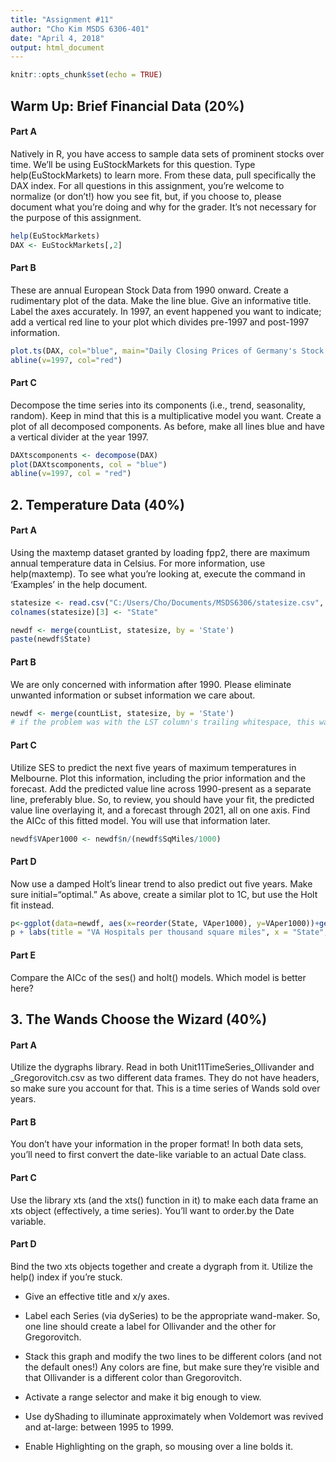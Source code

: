 ```yaml
---
title: "Assignment #11"
author: "Cho Kim MSDS 6306-401"
date: "April 4, 2018"
output: html_document
---
```


```r
knitr::opts_chunk$set(echo = TRUE)
```

## Warm Up: Brief Financial Data (20%)

#### Part A

Natively in R, you have access to sample data sets of prominent stocks over time.
We'll be using EuStockMarkets for this question. Type help(EuStockMarkets) to learn
more. From these data, pull specifically the DAX index. For all questions in this
assignment, you're welcome to normalize (or don't!) how you see fit, but, if you
choose to, please document what you're doing and why for the grader. It's not
necessary for the purpose of this assignment.

```r
help(EuStockMarkets)
DAX <- EuStockMarkets[,2]
```

#### Part B

These are annual European Stock Data from 1990 onward. Create a rudimentary plot
of the data. Make the line blue. Give an informative title. Label the axes accurately.
In 1997, an event happened you want to indicate; add a vertical red line to your plot
which divides pre-1997 and post-1997 information.

```r
plot.ts(DAX, col="blue", main="Daily Closing Prices of Germany's Stock Indices (DAX) 1991-1998", ylab="Closing Price", xlab = "Year")
abline(v=1997, col="red")
```

#### Part C

Decompose the time series into its components (i.e., trend, seasonality, random). Keep
in mind that this is a multiplicative model you want. Create a plot of all decomposed
components. As before, make all lines blue and have a vertical divider at the year
1997.

```r
DAXtscomponents <- decompose(DAX)
plot(DAXtscomponents, col = "blue")
abline(v=1997, col = "red")
```

## 2. Temperature Data (40%)

#### Part A

Using the maxtemp dataset granted by loading fpp2, there are maximum annual
temperature data in Celsius. For more information, use help(maxtemp). To see what
you're looking at, execute the command in 'Examples' in the help document.

```r

statesize <- read.csv("C:/Users/Cho/Documents/MSDS6306/statesize.csv", sep=",")
colnames(statesize)[3] <- "State"

newdf <- merge(countList, statesize, by = 'State')
paste(newdf$State)

```

#### Part B

We are only concerned with information after 1990. Please eliminate unwanted
information or subset information we care about.

```r

newdf <- merge(countList, statesize, by = 'State')
# if the problem was with the LST column's trailing whitespace, this was corrected earlier in the problem.


```

#### Part C

Utilize SES to predict the next five years of maximum temperatures in Melbourne.
Plot this information, including the prior information and the forecast. Add the
predicted value line across 1990-present as a separate line, preferably blue. So, to
review, you should have your fit, the predicted value line overlaying it, and a forecast
through 2021, all on one axis. Find the AICc of this fitted model. You will use that
information later.

```r
newdf$VAper1000 <- newdf$n/(newdf$SqMiles/1000) 

```

#### Part D

Now use a damped Holt's linear trend to also predict out five years. Make sure
initial="optimal." As above, create a similar plot to 1C, but use the Holt fit instead.

```r
p<-ggplot(data=newdf, aes(x=reorder(State, VAper1000), y=VAper1000))+geom_bar(aes(fill=Region), stat="identity") + theme(plot.title = element_text(hjust = 0.5)) + coord_flip() + scale_fill_brewer(palette="BuPu")
p + labs(title = "VA Hospitals per thousand square miles", x = "State", y = "# of VA medical centers")

```

#### Part E

Compare the AICc of the ses() and holt() models. Which model is better here?

## 3. The Wands Choose the Wizard (40%)

#### Part A

Utilize the dygraphs library. Read in both Unit11TimeSeries_Ollivander and
_Gregorovitch.csv as two different data frames. They do not have headers, so make
sure you account for that. This is a time series of Wands sold over years.

#### Part B

You don't have your information in the proper format! In both data sets, you'll need to
first convert the date-like variable to an actual Date class.

#### Part C

Use the library xts (and the xts() function in it) to make each data frame an xts object
(effectively, a time series). You'll want to order.by the Date variable.

#### Part D

Bind the two xts objects together and create a dygraph from it. Utilize the help() index
if you're stuck.

* Give an effective title and x/y axes.

* Label each Series (via dySeries) to be the appropriate wand-maker. So, one
line should create a label for Ollivander and the other for Gregorovitch.

* Stack this graph and modify the two lines to be different colors (and not the
default ones!) Any colors are fine, but make sure they're visible and that
Ollivander is a different color than Gregorovitch.

* Activate a range selector and make it big enough to view.

* Use dyShading to illuminate approximately when Voldemort was revived
and at-large: between 1995 to 1999.

* Enable Highlighting on the graph, so mousing over a line bolds it.